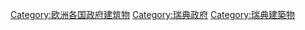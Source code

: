 [[Category:欧洲各国政府建筑物|Category:欧洲各国政府建筑物]]
[[Category:瑞典政府|Category:瑞典政府]]
[[Category:瑞典建築物|Category:瑞典建築物]]